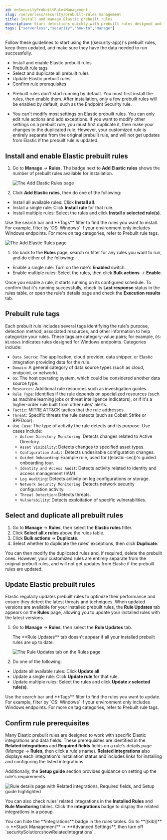 ```yaml
---
id: enSecurityPrebuiltRulesManagement
slug: /serverless/security/prebuilt-rules-management
title: Install and manage Elastic prebuilt rules
description: Start detections quickly with prebuilt rules designed and updated by Elastic.
tags: ["serverless","security","how-to","manage"]
---
```


<div id="prebuilt-rules-management"></div>

Follow these guidelines to start using the ((security-app))'s <DocLink id="enSecurityPrebuiltRules">prebuilt rules</DocLink>, keep them updated, and make sure they have the data needed to run successfully. 

* <DocLink id="enSecurityPrebuiltRulesManagement" section="install-and-enable-elastic-prebuilt-rules">Install and enable Elastic prebuilt rules</DocLink>
* <DocLink id="enSecurityPrebuiltRulesManagement" section="prebuilt-rule-tags">Prebuilt rule tags</DocLink>
* <DocLink id="enSecurityPrebuiltRulesManagement" section="select-and-duplicate-all-prebuilt-rules">Select and duplicate all prebuilt rules</DocLink>
* <DocLink id="enSecurityPrebuiltRulesManagement" section="update-elastic-prebuilt-rules">Update Elastic prebuilt rules</DocLink>
* <DocLink id="enSecurityPrebuiltRulesManagement" section="confirm-rule-prerequisites">Confirm rule prerequisites</DocLink>

<DocCallOut title="Note">

* Prebuilt rules don't start running by default. You must first install the rules, then enable them. After installation, only a few prebuilt rules will be enabled by default, such as the Endpoint Security rule.

* You can't modify most settings on Elastic prebuilt rules. You can only edit <DocLink id="enSecurityRulesUiCreate" section="set-up-alert-notifications-optional">rule actions</DocLink> and <DocLink id="enSecurityAddExceptions">add exceptions</DocLink>. If you want to modify other settings on a prebuilt rule, you must first duplicate it, then make your changes to the duplicated rule. However, your customized rule is entirely separate from the original prebuilt rule, and will not get updates from Elastic if the prebuilt rule is updated.

</DocCallOut>

<div id="load-prebuilt-rules"></div>

## Install and enable Elastic prebuilt rules

1. Go to **Manage** -> **Rules**. The badge next to **Add Elastic rules** shows the number of prebuilt rules available for installation. 

    ![The Add Elastic Rules page](../../images/prebuilt-rules-management/-detections-prebuilt-rules-add-badge.png)

1. Click **Add Elastic rules**, then do one of the following:
* Install all available rules: Click **Install all**.
* Install a single rule: Click **Install rule** for that rule.
* Install multiple rules: Select the rules and click **Install _x_ selected rule(s)**.

<DocCallOut title="Tip">
Use the search bar and **Tags** filter to find the rules you want to install. For example, filter by `OS: Windows` if your environment only includes Windows endpoints. For more on tag categories, refer to <DocLink id="enSecurityPrebuiltRulesManagement" section="prebuilt-rule-tags">Prebuilt rule tags</DocLink>.

![The Add Elastic Rules page](../../images/prebuilt-rules-management/-detections-prebuilt-rules-add.png)
</DocCallOut>

1. Go back to the **Rules** page, search or filter for any rules you want to run, and do either of the following:

* Enable a single rule: Turn on the rule's **Enabled** switch.
* Enable multiple rules: Select the rules, then click **Bulk actions** -> **Enable**.

Once you enable a rule, it starts running on its configured schedule. To confirm that it's running successfully, check its **Last response** status in the rules table, or open the rule's details page and check the <DocLink id="enSecurityAlertsUiMonitor" section="execution-results">**Execution results**</DocLink> tab.

<div id="prebuilt-rule-tags"></div>

## Prebuilt rule tags

Each prebuilt rule includes several tags identifying the rule's purpose, detection method, associated resources, and other information to help categorize your rules. These tags are category-value pairs; for example, `OS: Windows` indicates rules designed for Windows endpoints. Categories include:

* `Data Source`: The application, cloud provider, data shipper, or Elastic integration providing data for the rule.
* `Domain`: A general category of data source types (such as cloud, endpoint, or network).
* `OS`: The host operating system, which could be considered another data source type.
* `Resources`: Additional rule resources such as investigation guides.
* `Rule Type`: Identifies if the rule depends on specialized resources (such as machine learning jobs or threat intelligence indicators), or if it's a higher-order rule built from other rules' alerts.
* `Tactic`: MITRE ATT&CK tactics that the rule addresses.
* `Threat`: Specific threats the rule detects (such as Cobalt Strike or BPFDoor).
* `Use Case`: The type of activity the rule detects and its purpose. Use cases include:
    * `Active Directory Monitoring`: Detects changes related to Active Directory.
    * `Asset Visibility`: Detects changes to specified asset types.
    * `Configuration Audit`: Detects undesirable configuration changes.
    * `Guided Onboarding`: Example rule, used for ((elastic-sec))'s guided onboarding tour.
    * `Identity and Access Audit`: Detects activity related to identity and access management (IAM).
    * `Log Auditing`: Detects activity on log configurations or storage.
    * `Network Security Monitoring`: Detects network security configuration activity.
    * `Threat Detection`: Detects threats.
    * `Vulnerability`: Detects exploitation of specific vulnerabilities.

<div id="select-all-prebuilt-rules"></div>

## Select and duplicate all prebuilt rules

1. Go to **Manage** -> **Rules**, then select the **Elastic rules** filter.
1. Click **Select all _x_ rules** above the rules table.
1. Click **Bulk actions** -> **Duplicate**.
1. Select whether to duplicate the rules' exceptions, then click **Duplicate**.

You can then modify the duplicated rules and, if required, delete the prebuilt ones. However, your customized rules are entirely separate from the original prebuilt rules, and will not get updates from Elastic if the prebuilt rules are updated.

<div id="update-prebuilt-rules"></div>

## Update Elastic prebuilt rules

Elastic regularly updates prebuilt rules to optimize their performance and ensure they detect the latest threats and techniques. When updated versions are available for your installed prebuilt rules, the **Rule Updates** tab appears on the **Rules** page, allowing you to update your installed rules with the latest versions.

1. Go to **Manage** -> **Rules**, then select the **Rule Updates** tab.

    <DocCallOut title="Note">
    The **Rule Updates** tab doesn't appear if all your installed prebuilt rules are up to date.

    ![The Rule Updates tab on the Rules page](../../images/prebuilt-rules-management/-detections-prebuilt-rules-update.png)
    </DocCallOut>

1. Do one of the following:
* Update all available rules: Click **Update all**.
* Update a single rule: Click **Update rule** for that rule.
* Update multiple rules: Select the rules and click **Update _x_ selected rule(s)**.

<DocCallOut title="Tip">
Use the search bar and **Tags** filter to find the rules you want to update. For example, filter by `OS: Windows` if your environment only includes Windows endpoints. For more on tag categories, refer to <DocLink id="enSecurityPrebuiltRulesManagement" section="prebuilt-rule-tags">Prebuilt rule tags</DocLink>.
</DocCallOut>

<div id="rule-prerequisites"></div>

## Confirm rule prerequisites

Many Elastic prebuilt rules are designed to work with specific Elastic integrations and data fields. These prerequisites are identified in the **Related integrations** and **Required fields** fields on a rule's details page (*Manage* -> **Rules**, then click a rule's name). **Related integrations** also displays each integration's installation status and includes links for installing and configuring the listed integrations. 

Additionally, the **Setup guide** section provides guidance on setting up the rule's requirements.

![Rule details page with Related integrations, Required fields, and Setup guide highlighted](../../images/prebuilt-rules-management/-detections-rule-details-prerequisites.png)

You can also check rules' related integrations in the **Installed Rules** and **Rule Monitoring** tables. Click the **integrations** badge to display the related integrations in a popup.

<DocImage size="xl" url="../../images/prebuilt-rules-management/-detections-rules-table-related-integrations.png" alt="Rules table with related integrations popup" />

<DocCallOut title="Tip">
You can hide the **integrations** badge in the rules tables. Go to **((kib))** -> **Stack Management** -> **Advanced Settings**, then turn off `securitySolution:showRelatedIntegrations`.
</DocCallOut>


